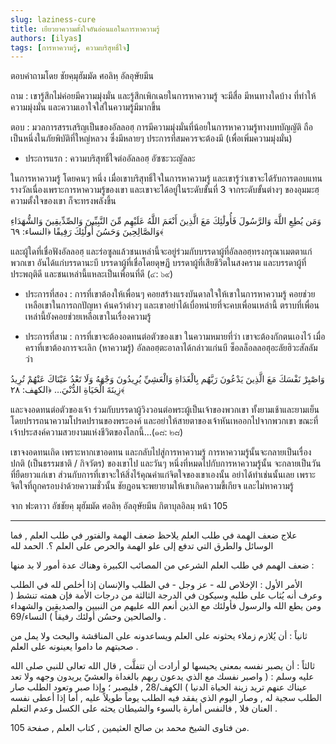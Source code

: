 ```yaml
---
slug: laziness-cure
title: เยียวยาความตั้งใจอันอ่อนแอในการหาความรู้
authors: [ilyas]
tags: [การหาความรู้, ความบริสุทธิ์ใจ]
---
```


ตอบคำถามโดย ชัยคฺมุฮัมมัด ศอลิหฺ อัลอุษัยมีน

ถาม : เขารู้สึกไม่ค่อยมีความมุ่งมั่น และรู้สึกเพิกเฉยในการหาความรู้ จะมีสื่อ มีหนทางใดบ้าง ที่ทำให้ความมุ่งมั่น และความเอาใจใส่ในความรู้มีมากขึ้น

ตอบ : มวลการสรรเสริญเป็นของอัลลอฮฺ การมีความมุ่งมั่นที่น้อยในการหาความรู้ทางบทบัญญัติ ถือเป็นหนึ่งในภัยพิบัติที่ใหญ่หลวง ซึ่งมีหลายๆ ประการที่สมควรจะต้องมี (เพื่อเพิ่มความมุ่งมั่น)

<!--truncate-->

- ประการแรก : ความบริสุทธิ์ใจต่ออัลลอฮฺ อัซซะวะญัลละ

ในการหาความรู้ โดยคนๆ หนึ่ง เมื่อเขาบริสุทธิ์ใจในการหาความรู้ และเขารู้ว่าเขาจะได้รับการตอบแทนรางวัลเนื่องเพราะการหาความรู้ของเขา และเขาจะได้อยู่ในระดับขั้นที่ 3 จากระดับขั้นต่างๆ ของอุมมะฮฺ ความตั้งใจของเขา ก็จะทรงพลังขึ้น

وَمَن يُطِعِ اللَّهَ وَالرَّسُولَ فَأُولَٰئِكَ مَعَ الَّذِينَ أَنْعَمَ اللَّهُ عَلَيْهِم مِّنَ النَّبِيِّينَ وَالصِّدِّيقِينَ وَالشُّهَدَاءِ وَالصَّالِحِينَ وَحَسُنَ أُولَٰئِكَ رَفِيقًا ﴿النساء: ٦٩﴾

และผู้ใดที่เชื่อฟังอัลลอฮฺ และร่อซูลแล้วชนเหล่านี้จะอยู่ร่วมกับบรรดาผู้ที่อัลลอฮฺทรงกรุณาเมตตาแก่พวกเขา อันได้แก่บรรดานะบี บรรดาผู้ที่เชื่อโดยดุษฏี บรรดาผู้ที่เสียชีวิตในสงคราม และบรรดาผู้ที่ประพฤติดี และชนเหล่านี้แหละเป็นเพื่อนที่ดี (๔: ๖๙)

- ประการที่สอง : การที่เขาต้องให้เพื่อนๆ คอยสร้างแรงบันดาลใจให้เขาในการหาความรู้ คอยช่วยเหลือเขาในการถกปัญหา ค้นคว้าต่างๆ และเขาอย่าได้เบื่อหน่ายที่จะคบเพื่อนเหล่านี้ ตราบที่เพื่อนเหล่านี้ยังคอยช่วยเหลือเขาในเรื่องความรู้

- ประการที่สาม : การที่เขาจะต้องอดทนต่อตัวของเขา ในความหมายที่ว่า เขาจะต้องกักตนเองไว้ เมื่อคราที่เขาต้องการจะเลิก (หาความรู้) อัลลอฮฺตะอาลาได้กล่าวแก่นบี ซ็อลล็อลลอฮุอะลัยฮิวะสัลลัม ว่า

وَاصْبِرْ نَفْسَكَ مَعَ الَّذِينَ يَدْعُونَ رَبَّهُم بِالْغَدَاةِ وَالْعَشِيِّ يُرِيدُونَ وَجْهَهُ وَلَا تَعْدُ عَيْنَاكَ عَنْهُمْ تُرِيدُ زِينَةَ الْحَيَاةِ الدُّنْيَ… ﴿الكهف: ٢٨﴾

และจงอดทนต่อตัวของเจ้า ร่วมกับบรรดาผู้วิงวอนต่อพระผู้เป็นเจ้าของพวกเขา ทั้งยามเช้าและยามเย็น โดยปรารถนาความโปรดปรานของพระองค์ และอย่าให้สายตาของเจ้าหันเหออกไปจากพวกเขา ขณะที่เจ้าประสงค์ความสวยงามแห่งชีวิตของโลกนี้…(๑๘: ๒๘)

เขาจงอดทนเถิด เพราะหากเขาอดทน และกลับไปสู่การหาความรู้ การหาความรู้นั้นจะกลายเป็นเรื่องปกติ (เป็นธรรมชาติ / กิจวัตร) ของเขาไป และวันๆ หนึ่งที่หมดไปกับการหาความรู้นั้น จะกลายเป็นวันที่ยืดยาวแก่เขา ส่วนกับการที่เขาจะให้สิ่งไร้คุณค่าแก่จิตใจของเขาเองนั้น อย่าได้ทำเช่นนั้นเลย เพราะจิตใจที่ถูกครอบงำด้วยความชั่วนั้น ชัยฏอนจะพยายามให้เขาเกิดความขี้เกียจ และไม่หาความรู้

จาก ฟะตาวา อัชชัยคฺ มุฮัมมัด ศอลิหฺ อัลอุษัยมีน กิตาบุลอิลมฺ หน้า 105

_________

علاج ضعف الهمة في طلب العلم
يلاحظ ضعف الهمة والفتور في طلب العلم , فما الوسائل والطرق التي تدفع إلى علو الهمة والحرص على العلم ؟.
الحمد لله

ضعف الهمم في طلب العلم الشرعي من المصائب الكبيرة وهناك عدة أمور لا بد منها :

الأمر الأول : الإخلاص لله - عز وجل - في الطلب والإنسان إذا أخلص لله في الطلب وعرف أنه يُثاب على طلبه وسيكون في الدرجة الثالثة من درجات الأمة فإن همته تنشط ( ومن يطع الله والرسول فأولئك مع الذين أنعم الله عليهم من النبيين والصديقين والشهداء والصالحين وحسُن أولئك رفيقاً ) النساء/69 .

ثانياً : أن يُلازم زملاء يحثونه على العلم ويساعدونه على المناقشة والبحث ولا يمل من صحبتهم ما داموا يعينونه على العلم .

ثالثاً : أن يصبر نفسه بمعنى يحبسها لو أرادت أن تتفلَّت , قال الله تعالى للنبي صلى الله عليه وسلم : ( واصبر نفسك مع الذي يدعون ربهم بالغداة والعشيّ يريدون وجهه ولا تعد عيناك عنهم تريد زينة الحياة الدنيا ) الكهف/28 , فليصبر ؛ وإذا صبر وتعود الطلب صار الطلب سجية له , وصار اليوم الذي يفقد فيه الطلب يوماً طويلاً عليه , أما إذا أعطى نفسه العنان فلا , فالنفس أمارة بالسوء والشيطان يحثه على الكسل وعدم التعلم .

من فتاوى الشيخ محمد بن صالح العثيمين , كتاب العلم , صفحة 105.
